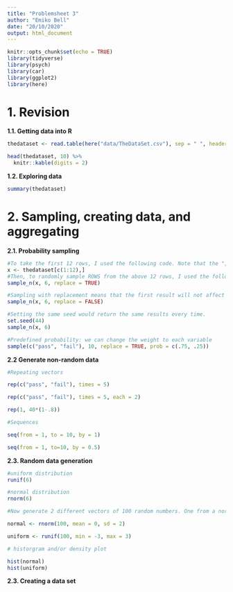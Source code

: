 ```yaml
---
title: "Problemsheet 3"
author: "Emiko Bell"
date: "20/10/2020"
output: html_document
---
```


```r
knitr::opts_chunk$set(echo = TRUE)
library(tidyverse)
library(psych)
library(car)
library(ggplot2)
library(here)
```

# 1. Revision

**1.1. Getting data into R**
```r
thedataset <- read.table(here("data/TheDataSet.csv"), sep = " ", header = TRUE)

head(thedataset, 10) %>%
  knitr::kable(digits = 2)
```
**1.2. Exploring data**
```r
summary(thedataset)
```

# 2. Sampling, creating data, and aggregating

**2.1. Probability sampling**
```r
#To take the first 12 rows, I used the following code. Note that the "," denotes all columns.
x <- thedataset[c(1:12),]
#Then, to randomly sample ROWS from the above 12 rows, I used the following code.
sample_n(x, 6, replace = TRUE)

#Sampling with replacement means that the first result will not affect the second results (e.g. can get the same value multiple times). Without replacement means that there is some kind of connection between two values (i.e. get each value only one time).
sample_n(x, 6, replace = FALSE)

#Setting the same seed would return the same results every time.
set.seed(44)
sample_n(x, 6)

#Predefined probability: we can change the weight to each variable
sample(c("pass", "fail"), 10, replace = TRUE, prob = c(.75, .25))
```
**2.2 Generate non-random data**
```r
#Repeating vectors

rep(c("pass", "fail"), times = 5)

rep(c("pass", "fail"), times = 5, each = 2)

rep(1, 40*(1-.8))

#Sequences

seq(from = 1, to = 10, by = 1)

seq(from = 1, to=10, by = 0.5)
```

**2.3. Random data generation**

```r
#uniform distribution
runif(6)

#normal distribution
rnorm(6)

#Now generate 2 different vectors of 100 random numbers. One from a normal distribution with a mean of 0 and a standard deviation of 2, and one from a uniform distribution with a minimum of -3 and a maximums of 3. Quickly plot these two using hist or a combination of plot and density.

normal <- rnorm(100, mean = 0, sd = 2)

uniform <- runif(100, min = -3, max = 3)

# historgram and/or density plot

hist(normal)
hist(uniform)

```

**2.3. Creating a data set**

